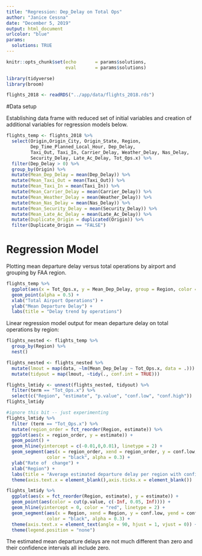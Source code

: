```yaml
---
title: "Regression: Dep_Delay on Total Ops"
author: "Janice Cessna"
date: "December 5, 2019"
output: html_document
urlcolor: "blue"
params:
  solutions: TRUE
---
```


```r
knitr::opts_chunk$set(echo       = params$solutions, 
                      eval       = params$solutions)
```

    
```r
library(tidyverse)
library(broom)
```
```r
flights_2018 <- readRDS("../app/data/flights_2018.rds")
```
    

#Data setup

Establishing data frame with reduced set of initial variables and creation of additional variables for regression models below. 
```r
flights_temp <- flights_2018 %>%
  select(Origin,Origin_City, Origin_State, Region,
         Dep_Time_Planned_Local_Hour, Dep_Delay, 
         Taxi_Out, Taxi_In, Carrier_Delay, Weather_Delay, Nas_Delay, 
         Security_Delay, Late_Ac_Delay, Tot_Ops.x) %>%
  filter(Dep_Delay > 0) %>% 
  group_by(Origin) %>% 
  mutate(Mean_Dep_Delay = mean(Dep_Delay)) %>%
  mutate(Mean_Taxi_Out = mean(Taxi_Out)) %>%
  mutate(Mean_Taxi_In = mean(Taxi_In)) %>%
  mutate(Mean_Carrier_Delay = mean(Carrier_Delay)) %>%
  mutate(Mean_Weather_Delay = mean(Weather_Delay)) %>%
  mutate(Mean_Nas_Delay = mean(Nas_Delay)) %>%
  mutate(Mean_Security_Delay = mean(Security_Delay)) %>%
  mutate(Mean_Late_Ac_Delay = mean(Late_Ac_Delay)) %>%
  mutate(Duplicate_Origin = duplicated(Origin)) %>%
  filter(Duplicate_Origin == "FALSE")
```


# Regression Model

Plotting mean departure delay versus total operations by airport and grouping by FAA region. 
```r
flights_temp %>%
  ggplot(aes(x = Tot_Ops.x, y = Mean_Dep_Delay, group = Region, color = Region)) +
  geom_point(alpha = 0.5) +
  xlab("Total Airport Operations") +
  ylab("Mean Departure Delay") +
  labs(title = "Delay trend by operations") 
```

Linear regression model output for mean departure delay on total operations by region: 
```r
flights_nested <- flights_temp %>%
  group_by(Region) %>%
  nest() 

flights_nested <- flights_nested %>%
  mutate(lmout = map(data, ~lm(Mean_Dep_Delay ~ Tot_Ops.x, data = .))) %>%
  mutate(tidyout = map(lmout, ~tidy(., conf.int = TRUE)))

flights_lmtidy <- unnest(flights_nested, tidyout) %>%
  filter(term == "Tot_Ops.x") %>%
  select(c("Region", "estimate", "p.value", "conf.low", "conf.high"))
flights_lmtidy
```

```r
#ignore this bit -- just experimenting
flights_lmtidy %>%
  filter (term == "Tot_Ops.x") %>%
  mutate(region_order = fct_reorder(Region, estimate)) %>%
  ggplot(aes(x = region_order, y = estimate)) +
  geom_point() +
  geom_hline(yintercept = c(-0.01,0,0.01), linetype = 2) +
  geom_segment(aes(x = region_order, xend = region_order, y = conf.low, yend = conf.high), 
               color = "black", alpha = 0.3) +
  ylab("Rate of  change") +
  xlab("Region") +
  labs(title = "Average estimated departure delay per region with confindence intervals") +
  theme(axis.text.x = element_blank(),axis.ticks.x = element_blank())
```

```r
flights_lmtidy %>%
  ggplot(aes(x = fct_reorder(Region, estimate), y = estimate)) +
  geom_point(aes(color = cut(p.value, c(-Inf, 0.05, Inf)))) +
  geom_hline(yintercept = 0, color = "red", linetype = 2) +
  geom_segment(aes(x = Region, xend = Region, y = conf.low, yend = conf.high), 
               color = "black", alpha = 0.3) +
  theme(axis.text.x = element_text(angle = 90, hjust = 1, vjust = 0)) +
  theme(legend.position = "none")
```
The estimated mean departure delays are not much different than zero and their confidence intervals all include zero. 




